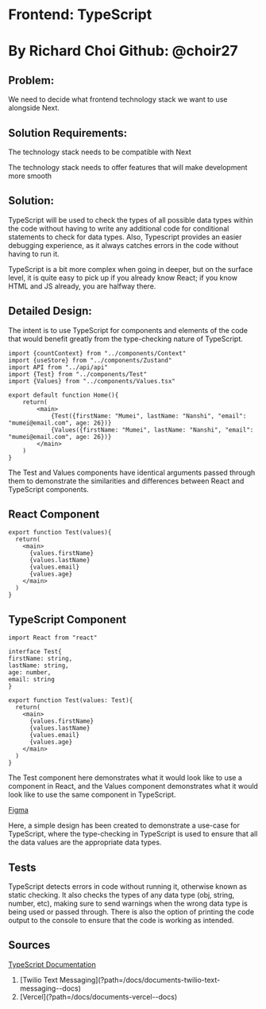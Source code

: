 
# Frontend: TypeScript

# By Richard Choi Github: @choir27

## Problem:

We need to decide what frontend technology stack we want to use alongside Next.

## Solution Requirements:

The technology stack needs to be compatible with Next

The technology stack needs to offer features that will make development more smooth

## Solution:

TypeScript will be used to check the types of all possible data types within the code without having to write any additional code for conditional statements to check for data types. Also, Typescript provides an easier debugging experience, as it always catches errors in the code without having to run it.

TypeScript is a bit more complex when going in deeper, but on the surface level, it is quite easy to pick up if you already know React; if you know HTML and JS already, you are halfway there.

## Detailed Design:

The intent is to use TypeScript for components and elements of the code that would benefit greatly from the type-checking nature of TypeScript.

```
import {countContext} from "../components/Context"
import {useStore} from "../components/Zustand"
import API from "../api/api"
import {Test} from "../components/Test"
import {Values} from "../components/Values.tsx"

export default function Home(){
    return(
        <main>
            {Test({firstName: "Mumei", lastName: "Nanshi", "email": "mumei@email.com", age: 26})}
            {Values({firstName: "Mumei", lastName: "Nanshi", "email": "mumei@email.com", age: 26})}
        </main>
    )
}
```

The Test and Values components have identical arguments passed through them to demonstrate the similarities and differences between React and TypeScript components.

## React Component

```
export function Test(values){
  return(
    <main>
      {values.firstName}
      {values.lastName}
      {values.email}
      {values.age}
    </main>
  )
}
```

## TypeScript Component

```
import React from "react"

interface Test{
firstName: string,
lastName: string,
age: number,
email: string
}

export function Test(values: Test){
  return(
    <main>
      {values.firstName}
      {values.lastName}
      {values.email}
      {values.age}
    </main>
  )
}
```

The Test component here demonstrates what it would look like to use a component in React, and the Values component demonstrates what it would look like to use the same component in TypeScript.

[Figma](https://www.figma.com/file/9E18DvAwp3ujhDiMjEkD5T/Typescript-Design?type=whiteboard&node-id=0-1&t=3in7q2Oxl6Xt0AnE-0)

Here, a simple design has been created to demonstrate a use-case for TypeScript, where the type-checking in TypeScript is used to ensure that all the data values are the appropriate data types.

## Tests

TypeScript detects errors in code without running it, otherwise known as static checking. It also checks the types of any data type (obj, string, number, etc), making sure to send warnings when the wrong data type is being used or passed through. There is also the option of printing the code output to the console to ensure that the code is working as intended.

## Sources

[TypeScript Documentation](https://www.typescriptlang.org/)

<ol className="doc_nav_links">
  <li>
    [Twilio Text Messaging](?path=/docs/documents-twilio-text-messaging--docs)
  </li>
  <li>[Vercel](?path=/docs/documents-vercel--docs)</li>
</ol>

